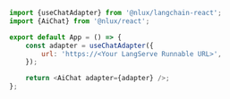 ```js
import {useChatAdapter} from '@nlux/langchain-react';
import {AiChat} from '@nlux/react';

export default App = () => {
    const adapter = useChatAdapter({
        url: 'https://<Your LangServe Runnable URL>',
    });

    return <AiChat adapter={adapter} />;
};
```
